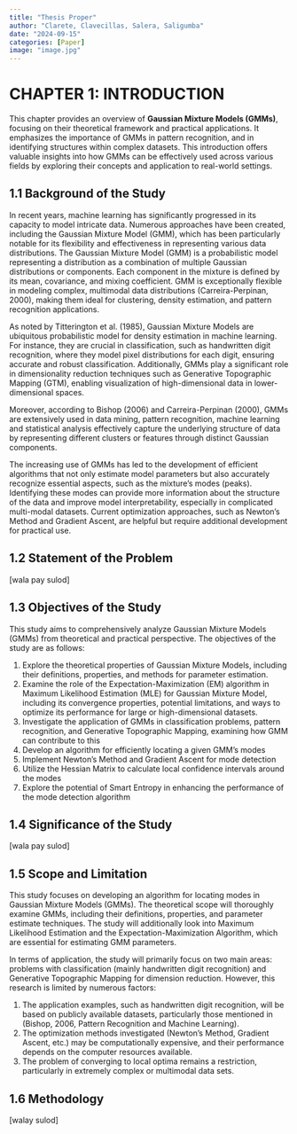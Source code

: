 ```yaml
---
title: "Thesis Proper"
author: "Clarete, Clavecillas, Salera, Saligumba"
date: "2024-09-15"
categories: [Paper]
image: "image.jpg"
---
```


# CHAPTER 1: INTRODUCTION

This chapter provides an overview of **Gaussian Mixture Models (GMMs)**, focusing on their theoretical framework and practical applications. It emphasizes the importance of GMMs in pattern recognition, and in identifying structures within complex datasets. This introduction offers
valuable insights into how GMMs can be effectively used across various fields by exploring their concepts and application to real-world settings.

## 1.1 Background of the Study

In recent years, machine learning has significantly progressed in its capacity to model intricate data. Numerous approaches have been created, including the Gaussian Mixture Model (GMM), which has been particularly notable for its flexibility and effectiveness in representing various data distributions. The Gaussian Mixture Model (GMM) is a probabilistic model representing a distribution as a combination of multiple Gaussian distributions or components. Each component in the mixture is defined by its mean, covariance, and mixing coefficient. GMM is exceptionally flexible in modeling complex, multimodal data distributions (Carreira-Perpinan, 2000), making them ideal for clustering, density estimation, and pattern recognition applications.

As noted by Titterington et al. (1985), Gaussian Mixture Models are ubiquitous probabilistic model for density estimation in machine learning. For instance, they are crucial in classification, such as handwritten digit recognition, where they model pixel distributions for each digit, ensuring accurate and robust classification. Additionally, GMMs play a significant role in dimensionality reduction techniques such as Generative Topographic Mapping (GTM), enabling visualization of high-dimensional data in lower-dimensional spaces.

Moreover, according to Bishop (2006) and Carreira-Perpinan (2000), GMMs are extensively used in data mining, pattern recognition, machine learning and statistical analysis effectively capture the underlying structure of data by representing different clusters or features through distinct Gaussian components.

The increasing use of GMMs has led to the development of efficient algorithms that not only estimate model parameters but also accurately recognize essential aspects, such as the mixture’s modes (peaks). Identifying these modes can provide more information about the structure of the data and improve model interpretability, especially in complicated multi-modal
datasets. Current optimization approaches, such as Newton’s Method and Gradient Ascent, are helpful but require additional development for practical use.

## 1.2 Statement of the Problem

[wala pay sulod]

## 1.3 Objectives of the Study

This study aims to comprehensively analyze Gaussian Mixture Models (GMMs) from theoretical and practical perspective. The objectives of the study are as follows:

1. Explore the theoretical properties of Gaussian Mixture Models, including their definitions, properties, and methods for parameter estimation.
2. Examine the role of the Expectation-Maximization (EM) algorithm in Maximum Likelihood Estimation (MLE) for Gaussian Mixture Model, including its convergence properties, potential limitations, and ways to optimize its performance for large or high-dimensional datasets.
3. Investigate the application of GMMs in classification problems, pattern recognition, and Generative Topographic Mapping, examining how GMM can contribute to this
4. Develop an algorithm for efficiently locating a given GMM’s modes
5. Implement Newton’s Method and Gradient Ascent for mode detection
6. Utilize the Hessian Matrix to calculate local confidence intervals around
the modes
7. Explore the potential of Smart Entropy in enhancing the performance of
the mode detection algorithm

## 1.4 Significance of the Study

[wala pay sulod]

## 1.5 Scope and Limitation

This study focuses on developing an algorithm for locating modes in Gaussian Mixture Models (GMMs). The theoretical scope will thoroughly examine GMMs, including their definitions, properties, and parameter estimate techniques. The study will additionally look into Maximum Likelihood Estimation and the Expectation-Maximization Algorithm, which are essential for estimating GMM parameters.

In terms of application, the study will primarily focus on two main areas: problems with classification (mainly handwritten digit recognition) and Generative Topographic Mapping for dimension reduction. However, this research is limited by numerous factors:

1. The application examples, such as handwritten digit recognition, will be based on publicly available datasets, particularly those mentioned in (Bishop, 2006, Pattern Recognition and Machine Learning).
2. The optimization methods investigated (Newton’s Method, Gradient Ascent, etc.) may be computationally expensive, and their performance depends on the computer resources available.
3. The problem of converging to local optima remains a restriction, particularly in extremely complex or multimodal data sets.

## 1.6 Methodology

[walay sulod] 
 

